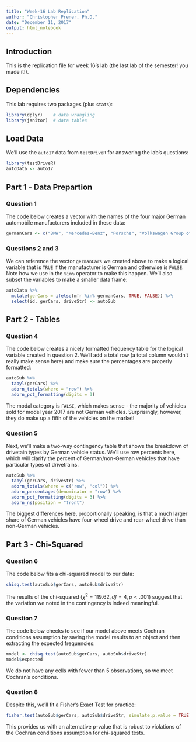 ```yaml
---
title: "Week-16 Lab Replication"
author: "Christopher Prener, Ph.D."
date: "December 11, 2017"
output: html_notebook
---
```


## Introduction
This is the replication file for week 16's lab (the last lab of the semester! you made it!).

## Dependencies
This lab requires two packages (plus `stats`):

```r
library(dplyr)    # data wrangling
library(janitor)  # data tables
```

## Load Data
We'll use the `auto17` data from `testDriveR` for answering the lab's questions:

```r
library(testDriveR)
autoData <- auto17
```

## Part 1 - Data Prepartion
### Question 1
The code below creates a vector with the names of the four major German automobile manufacturers included in these data:

```r
germanCars <- c("BMW", "Mercedes-Benz", "Porsche", "Volkswagen Group of Amerca")
```

### Questions 2 and 3
We can reference the vector `germanCars` we created above to make a logical variable that is `TRUE` if the manufacturer is German and otherwise is `FALSE`. Note how we use in the `%in%` operator to make this happen. We'll also subset the variables to make a smaller data frame:

```r
autoData %>% 
  mutate(gerCars = ifelse(mfr %in% germanCars, TRUE, FALSE)) %>%
  select(id, gerCars, driveStr) -> autoSub
```

## Part 2 - Tables
### Question 4
The code below creates a nicely formatted frequency table for the logical variable created in question 2. We'll add a total row (a total column wouldn't really make sense here) and make sure the percentages are properly formatted:

```r
autoSub %>%
  tabyl(gerCars) %>%
  adorn_totals(where = "row") %>%
  adorn_pct_formatting(digits = 3)
```

The modal category is `FALSE`, which makes sense - the majority of vehicles sold for model year 2017 are not German vehicles. Surprisingly, however, they do make up a fifth of the vehicles on the market!

### Question 5
Next, we'll make a two-way contingency table that shows the breakdown of drivetain types by German vehicle status. We'll use row percents here, which will clarify the percent of German/non-German vehicles that have particular types of drivetrains.

```r
autoSub %>%
  tabyl(gerCars, driveStr) %>%
  adorn_totals(where = c("row", "col")) %>%
  adorn_percentages(denominator = "row") %>%
  adorn_pct_formatting(digits = 3) %>%
  adorn_ns(position = "front")
```

The biggest differences here, proportionally speaking, is that a much larger share of German vehicles have four-wheel drive and rear-wheel drive than non-German vehicles. 

## Part 3 - Chi-Squared
### Question 6
The code below fits a chi-squared model to our data:

```r
chisq.test(autoSub$gerCars, autoSub$driveStr)
```

The results of the chi-squared ($\chi^2= 119.62, df = 4, p <.001$) suggest that the variation we noted in the contingency is indeed meaningful.

### Question 7
The code below checks to see if our model above meets Cochran conditions assumption by saving the model results to an object and then extracting the expected frequencies:

```r
model <- chisq.test(autoSub$gerCars, autoSub$driveStr)
model$expected
```

We do not have any cells with fewer than 5 observations, so we meet Cochran's conditions.

### Question 8
Despite this, we'll fit a Fisher's Exact Test for practice:

```r
fisher.test(autoSub$gerCars, autoSub$driveStr, simulate.p.value = TRUE)
```

This provides us with an alternative p-value that is robust to violations of the Cochran conditions assumption for chi-squared tests.
